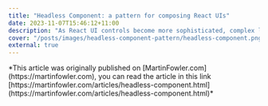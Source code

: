 ```yaml
---
title: "Headless Component: a pattern for composing React UIs"
date: 2023-11-07T15:46:12+11:00
description: "As React UI controls become more sophisticated, complex logic can get intertwined with the visual representation. This makes it hard to reason about the behavior of the component, hard to test it, and necessary to build similar components that need a different look. A Headless Component extracts all non-visual logic and state management, separating the brain of a component from its looks."
cover: "/posts/images/headless-component-pattern/headless-component.png"
external: true
---
```


<InfoBox>
  *This article was originally published on [MartinFowler.com](https://martinfowler.com), you can read the article in this link [https://martinfowler.com/articles/headless-component.html](https://martinfowler.com/articles/headless-component.html)*
</InfoBox>